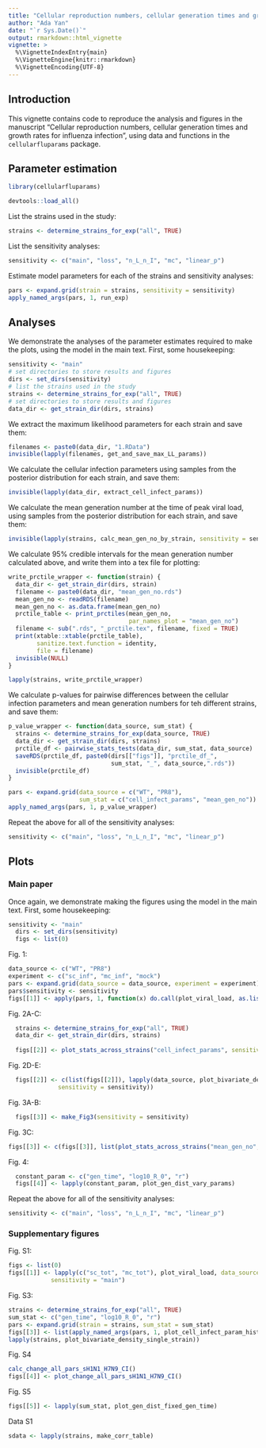 ```yaml
---
title: "Cellular reproduction numbers, cellular generation times and growth rates for influenza infection"
author: "Ada Yan"
date: "`r Sys.Date()`"
output: rmarkdown::html_vignette
vignette: >
  %\VignetteIndexEntry{main}
  %\VignetteEngine{knitr::rmarkdown}
  %\VignetteEncoding{UTF-8}
---
```


## Introduction

This vignette contains code to reproduce the analysis and figures in the manuscript "Cellular reproduction numbers, cellular generation times and growth rates for influenza infection", using data and functions in the `cellularfluparams` package.

## Parameter estimation

```r
library(cellularfluparams)
```

```r
devtools::load_all()
```

List the strains used in the study:
```r
strains <- determine_strains_for_exp("all", TRUE)
```

List the sensitivity analyses:
```r
sensitivity <- c("main", "loss", "n_L_n_I", "mc", "linear_p")
```

Estimate model parameters for each of the strains and sensitivity analyses:
<!-- jobs <- obj$enqueue_bulk(pars, run_exp) -->
```r
pars <- expand.grid(strain = strains, sensitivity = sensitivity)
apply_named_args(pars, 1, run_exp)
```

## Analyses

We demonstrate the analyses of the parameter estimates required to make the plots, using the model in the main text.
First, some housekeeping:
```r
sensitivity <- "main"
# set directories to store results and figures  
dirs <- set_dirs(sensitivity)
# list the strains used in the study
strains <- determine_strains_for_exp("all", TRUE)
# set directories to store results and figures  
data_dir <- get_strain_dir(dirs, strains)
```

We extract the maximum likelihood parameters for each strain and save them:
```r
filenames <- paste0(data_dir, "1.RData")
invisible(lapply(filenames, get_and_save_max_LL_params))
```

We calculate the cellular infection parameters using samples from the posterior distribution for each strain, and save them:
```r
invisible(lapply(data_dir, extract_cell_infect_params))
```

We calculate the mean generation number at the time of peak viral load, using samples from the posterior distribution for each strain, and save them:
```r
invisible(lapply(strains, calc_mean_gen_no_by_strain, sensitivity = sensitivity))
```

We calculate 95% credible intervals for the mean generation number calculated above, and write them into a tex file for plotting:

```r
write_prctile_wrapper <- function(strain) {
  data_dir <- get_strain_dir(dirs, strain)
  filename <- paste0(data_dir, "mean_gen_no.rds")
  mean_gen_no <- readRDS(filename)
  mean_gen_no <- as.data.frame(mean_gen_no)
  prctile_table <- print_prctiles(mean_gen_no, 
                                  par_names_plot = "mean_gen_no")
  filename <- sub(".rds", "_prctile.tex", filename, fixed = TRUE)
  print(xtable::xtable(prctile_table),
        sanitize.text.function = identity,
        file = filename)
  invisible(NULL)
}

lapply(strains, write_prctile_wrapper)
```

We calculate p-values for pairwise differences between the cellular infection parameters and mean generation numbers for teh different strains, and save them:

```r
p_value_wrapper <- function(data_source, sum_stat) {
  strains <- determine_strains_for_exp(data_source, TRUE)
  data_dir <- get_strain_dir(dirs, strains)
  prctile_df <- pairwise_stats_tests(data_dir, sum_stat, data_source)
  saveRDS(prctile_df, paste0(dirs[["figs"]], "prctile_df_", 
                             sum_stat, "_", data_source,".rds"))
  invisible(prctile_df)
}

pars <- expand.grid(data_source = c("WT", "PR8"),
                    sum_stat = c("cell_infect_params", "mean_gen_no"))
apply_named_args(pars, 1, p_value_wrapper)
```

Repeat the above for all of the sensitivity analyses:

```r
sensitivity <- c("main", "loss", "n_L_n_I", "mc", "linear_p")
```
## Plots

### Main paper

Once again, we demonstrate making the figures using the model in the main text.
First, some housekeeping:
```r
sensitivity <- "main"
  dirs <- set_dirs(sensitivity)
  figs <- list(0)
```
  
Fig. 1:
```r
data_source <- c("WT", "PR8")
experiment <- c("sc_inf", "mc_inf", "mock")
pars <- expand.grid(data_source = data_source, experiment = experiment)
pars$sensitivity <- sensitivity
figs[[1]] <- apply(pars, 1, function(x) do.call(plot_viral_load, as.list(x)))
```

Fig. 2A-C:
```r
  strains <- determine_strains_for_exp("all", TRUE)
  data_dir <- get_strain_dir(dirs, strains)
  
  figs[[2]] <- plot_stats_across_strains("cell_infect_params", sensitivity = sensitivity)
```


Fig. 2D-E:
```r
  figs[[2]] <- c(list(figs[[2]]), lapply(data_source, plot_bivariate_density_multiple_strains, 
              sensitivity = sensitivity))
```
  
Fig. 3A-B:
```r
  figs[[3]] <- make_Fig3(sensitivity = sensitivity)
```
  
Fig. 3C:
```r
figs[[3]] <- c(figs[[3]], list(plot_stats_across_strains("mean_gen_no", sensitivity)))
```
  
Fig. 4:
```r
  constant_param <- c("gen_time", "log10_R_0", "r")
  figs[[4]] <- lapply(constant_param, plot_gen_dist_vary_params)
```

Repeat the above for all of the sensitivity analyses:

```r
sensitivity <- c("main", "loss", "n_L_n_I", "mc", "linear_p")
```

### Supplementary figures

Fig. S1:
```r
figs <- list(0)
figs[[1]] <- lapply(c("sc_tot", "mc_tot"), plot_viral_load, data_source = "WT",
            sensitivity = "main")
```

Fig. S3:
```r
strains <- determine_strains_for_exp("all", TRUE)
sum_stat <- c("gen_time", "log10_R_0", "r")
pars <- expand.grid(strain = strains, sum_stat = sum_stat)
figs[[3]] <- list(apply_named_args(pars, 1, plot_cell_infect_param_histogram_by_strain),
lapply(strains, plot_bivariate_density_single_strain))
```

Fig. S4
```r
calc_change_all_pars_sH1N1_H7N9_CI()
figs[[4]] <- plot_change_all_pars_sH1N1_H7N9_CI()
```

Fig. S5
```r
figs[[5]] <- lapply(sum_stat, plot_gen_dist_fixed_gen_time)
```

Data S1
```r
sdata <- lapply(strains, make_corr_table)
```